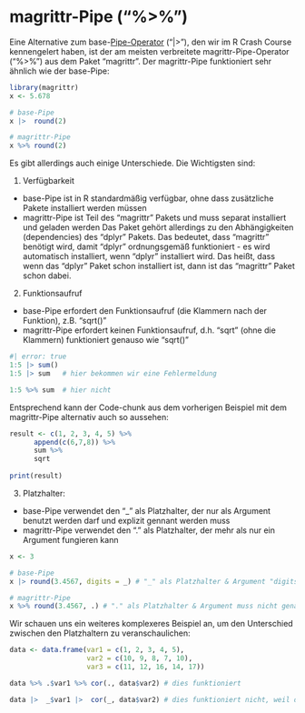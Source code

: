
# magrittr-Pipe ("%>%")

Eine Alternative zum base-[Pipe-Operator](Pipe_Operator.qmd) ("|>"), den wir im R Crash Course kennengelert haben, ist der am meisten verbreitete magrittr-Pipe-Operator ("%>%") aus dem Paket "magrittr". Der magrittr-Pipe funktioniert sehr ähnlich wie der base-Pipe: 

```r
library(magrittr)
x <- 5.678

# base-Pipe 
x |>  round(2)

# magrittr-Pipe
x %>% round(2)

```


Es gibt allerdings auch einige Unterschiede. Die Wichtigsten sind:    

1) Verfügbarkeit
- base-Pipe ist in R standardmäßig verfügbar, ohne dass zusätzliche Pakete installiert werden müssen 
- magrittr-Pipe ist Teil des "magrittr" Pakets und muss separat installiert und geladen werden
Das Paket gehört allerdings zu den Abhängigkeiten (dependencies) des "dplyr" Pakets. Das bedeutet, dass "magrittr" benötigt wird, damit "dplyr" ordnungsgemäß funktioniert - es wird automatisch installiert, wenn "dplyr" installiert wird. Das heißt, dass wenn das "dplyr" Paket schon installiert ist, dann ist das "magrittr" Paket schon dabei.

2) Funktionsaufruf
- base-Pipe erfordert den Funktionsaufruf (die Klammern nach der Funktion), z.B. "sqrt()"
- magrittr-Pipe erfordert keinen Funktionsaufruf, d.h. "sqrt" (ohne die Klammern) funktioniert genauso wie "sqrt()"

```r
#| error: true
1:5 |> sum()
1:5 |> sum   # hier bekommen wir eine Fehlermeldung

1:5 %>% sum  # hier nicht 

```

Entsprechend kann der Code-chunk aus dem vorherigen Beispiel mit dem magrittr-Pipe alternativ auch so aussehen: 
```r

result <- c(1, 2, 3, 4, 5) %>%   
      append(c(6,7,8)) %>%      
      sum %>%                 
      sqrt                   
          
print(result)

```


3) Platzhalter:
- base-Pipe verwendet den "_" als Platzhalter, der nur als Argument benutzt werden darf und explizit gennant werden muss
- magrittr-Pipe verwendet den "." als Platzhalter, der mehr als nur ein Argument fungieren kann

```r

x <- 3

# base-Pipe 
x |> round(3.4567, digits = _) # "_" als Platzhalter & Argument "digits" muss genannt werden

# magrittr-Pipe
x %>% round(3.4567, .) # "." als Platzhalter & Argument muss nicht genannt werden

```

Wir schauen uns ein weiteres komplexeres Beispiel an, um den Unterschied zwischen den Platzhaltern zu veranschaulichen: 
```r

data <- data.frame(var1 = c(1, 2, 3, 4, 5),
                   var2 = c(10, 9, 8, 7, 10),
                   var3 = c(11, 12, 16, 14, 17))

data %>% .$var1 %>% cor(., data$var2) # dies funktioniert

data |>  _$var1 |>  cor(_, data$var2) # dies funktioniert nicht, weil der Platzhalter "_" nur als Argument verwendet werden darf und wir bekommen eine Fehlermeldung

```
